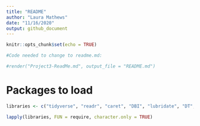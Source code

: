 ```yaml
---
title: "README"
author: "Laura Mathews"
date: "11/16/2020"
output: github_document
---
```


```r
knitr::opts_chunk$set(echo = TRUE)

#Code needed to change to readme.md:

#render("Project3-ReadMe.md", output_file = "README.md")
```

# Packages to load

```r
libraries <- c("tidyverse", "readr", "caret", "DBI", "lubridate", "DT", "knitr", "shiny", "shinydashboard", "ggplot2", "rmarkdown", "plotly", "dendextend")

lapply(libraries, FUN = require, character.only = TRUE)
```

